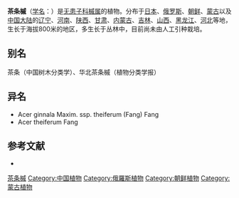 {{Speciesbox
| name = 茶条槭
| status = 
| status_system = 
| image =Acer ginnala.jpg
| genus = Acer
| species = ginnala
| authority = Maxim.
| subdivision_ranks =[[亚种|亚种]]
| subdivision =
* 茶条槭 ''A. g.'' subsp. ''ginnala''
* [[苦茶槭|苦茶槭]] ''A. g.'' subsp. ''theiferum''
}}

'''茶条槭'''（[[学名|学名]]：{{lang|la|''Acer ginnala''}}）是[[无患子科|无患子科]][[槭属|槭属]]的植物。分布于[[日本|日本]]、[[俄罗斯|俄罗斯]]、[[朝鲜|朝鲜]]、[[蒙古|蒙古]]以及[[中国大陆|中国大陆]]的[[辽宁|辽宁]]、[[河南|河南]]、[[陕西|陕西]]、[[甘肃|甘肃]]、[[内蒙古|内蒙古]]、[[吉林|吉林]]、[[山西|山西]]、[[黑龙江|黑龙江]]、[[河北|河北]]等地，生长于海拔800米的地区，多生长于丛林中，目前尚未由人工引种栽培。

== 别名 ==
茶条（中国树木分类学）、华北茶条槭（植物分类学报）

== 异名 ==
* Acer ginnala Maxim. ssp. theiferum (Fang) Fang
* Acer theiferum Fang

== 参考文献 ==
<div class="references-small">
* {{cite web| url =http://www.bioinfo.cn/db05/KmzwSpecies.php?action=view&id=826| title =茶条槭（原亚种）| work =《中国高等植物数据库全库》| publisher =中国科学院微生物研究所| author =昆明植物研究所| accessdate =2009-02-21| deadurl =yes| archiveurl =https://web.archive.org/web/20160305024640/http://www.bioinfo.cn/db05/KmzwSpecies.php?action=view&id=826| archivedate =2016-03-05}}
</div>
{{Commons category|Acer ginnala}}
{{Taxonbar|from=Q15634290}}

[[Category:枫属|茶条槭]]
[[Category:中国植物|Category:中国植物]]
[[Category:俄羅斯植物|Category:俄羅斯植物]]
[[Category:朝鲜植物|Category:朝鲜植物]]
[[Category:蒙古植物|Category:蒙古植物]]


{{植物小作品}}